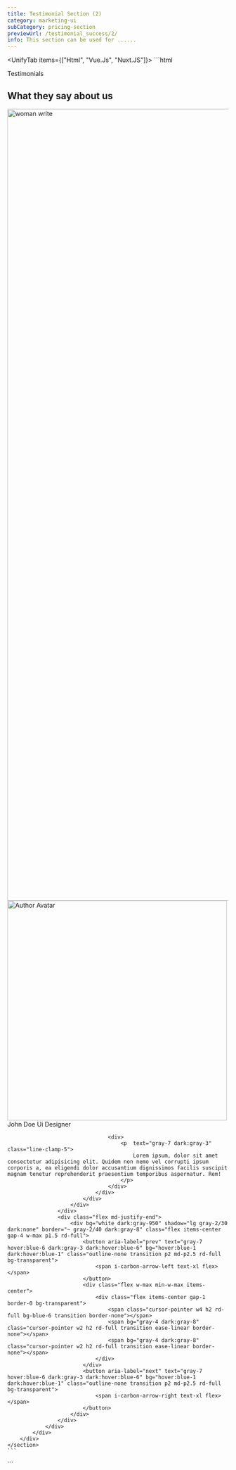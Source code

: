 ```yaml
---
title: Testimonial Section (2)
category: marketing-ui
subCategory: pricing-section
previewUrl: /testimonial_success/2/
info: This section can be used for ......
---
```


<UnifyTab items={["Html", "Vue.Js", "Nuxt.JS"]}>
  <TabItem>
    ```html
    <section py20>
        <div px="5 sm:10 md:12 lg:5" class="max-w-7xl mx-auto space-y-16">
            <div class="space-y-4 max-w-2xl">
                <span bg="blue-1 dark:gray-9" text="xs blue-8 dark:gray-1" class="rd-lg px2.5 py1 font-semibold tracking-wide">Testimonials</span>
                <h1 text="3xl gray-9 dark:white" class="font-bold">
                    What they say about us
                </h1>
            </div>
            <div
                class="grid md-grid-cols-3 lg-grid-cols-2 md-gap-6 relative">
                <div class="absolute -left-10 md-left-0 inset-y-0 w3/5 z0">
                    <img
                        src="/images/creative-agency-production.webp"
                        alt="woman write"
                        width="1800"
                        height="1800"
                        class="w-full h-full object-cover rd-2xl"
                    />
                </div>
                <div class="flex col-span-1"></div>
                <div class="w-full col-span-1 overflow-hidden md-col-span-2 lg-col-span-1 relative flex flex-col gap-8 z-[5] py10 md-py-14">
                    <div shadow="lg gray-2/40 dark:none" bg="white dark:gray-9" border="~ gray-2/50 dark:gray-8" class="h-auto rd-2xl">
                        <div clas="h-full">
                            <div class="flex gap-5 md-gap-6">
                                <div class="flex min-w-max">
                                    <img
                                        src="/images/sidebiew.webp"
                                        alt="Author Avatar"
                                        width="500"
                                        height="500"
                                        class="w20 h20 sm-w-28 sm-h-28 md-w-32 md-h-32 object-cover rd-2xl"
                                    />
                                </div>
                                <div p="4 sm:6 md:8 lg:10" class="flex flex-col gap-5">
                                    <div class="flex flex-col">
                                        <span text="xl md:2xl gray-8 dark:white" class="font-semibold">
                                            John Doe
                                        </span>
                                        <span text="gray-6 dark:gray-4">
                                            Ui Designer
                                        </span>
                                    </div>
                                    
                                    <div>
                                        <p  text="gray-7 dark:gray-3" class="line-clamp-5">
                                            Lorem ipsum, dolor sit amet consectetur adipisicing elit. Quidem non nemo vel corrupti ipsum corporis a, ea eligendi dolor accusantium dignissimos facilis suscipit magnam tenetur reprehenderit praesentium temporibus aspernatur. Rem!
                                        </p>
                                    </div>
                                </div>
                            </div>
                        </div>
                    </div>
                    <div class="flex md-justify-end">
                        <div bg="white dark:gray-950" shadow="lg gray-2/30 dark:none" border="~ gray-2/40 dark:gray-8" class="flex items-center gap-4 w-max p1.5 rd-full">
                            <button aria-label="prev" text="gray-7 hover:blue-6 dark:gray-3 dark:hover:blue-6" bg="hover:blue-1 dark:hover:blue-1" class="outline-none transition p2 md-p2.5 rd-full bg-transparent">
                                <span i-carbon-arrow-left text-xl flex></span>                                  
                            </button>
                            <div class="flex w-max min-w-max items-center">
                                <div class="flex items-center gap-1 border-0 bg-transparent">
                                    <span class="cursor-pointer w4 h2 rd-full bg-blue-6 transition border-none"></span>
                                    <span bg="gray-4 dark:gray-8" class="cursor-pointer w2 h2 rd-full transition ease-linear border-none"></span>
                                    <span bg="gray-4 dark:gray-8" class="cursor-pointer w2 h2 rd-full transition ease-linear border-none"></span>
                                </div>
                            </div>
                            <button aria-label="next" text="gray-7 hover:blue-6 dark:gray-3 dark:hover:blue-6" bg="hover:blue-1 dark:hover:blue-1" class="outline-none transition p2 md-p2.5 rd-full bg-transparent">
                                <span i-carbon-arrow-right text-xl flex></span>                                  
                            </button>
                        </div>
                    </div>
                </div>
            </div>
        </div>
    </section>
    ```
  </TabItem>

  <TabItem>
    ```
    <template>
        <section py20>
            <div px="5 sm:10 md:12 lg:5" class="max-w-7xl mx-auto space-y-16">
                <div class="space-y-4 max-w-2xl">
                    <span bg="blue-1 dark:gray-9" text="xs blue-8 dark:gray-1" class="rd-lg px2.5 py1 font-semibold tracking-wide">Testimonials</span>
                    <h1 text="3xl gray-9 dark:white" class="font-bold">
                        What they say about us
                    </h1>
                </div>
                <div
                    class="grid md-grid-cols-3 lg-grid-cols-2 md-gap-6 relative">
                    <div class="absolute -left-10 md-left-0 inset-y-0 w3/5 z0">
                        <img
                            src="/images/creative-agency-production.webp"
                            alt="woman write"
                            width="1800"
                            height="1800"
                            class="w-full h-full object-cover rd-2xl"
                        />
                    </div>
                    <div class="flex col-span-1"></div>
                    <div class="w-full col-span-1 overflow-hidden md-col-span-2 lg-col-span-1 relative flex flex-col gap-8 z-[5] py10 md-py-14">
                        <div shadow="lg gray-2/40 dark:none" bg="white dark:gray-9" border="~ gray-2/50 dark:gray-8" class="h-auto rd-2xl">
                            <div clas="h-full">
                                <div class="flex gap-5 md-gap-6">
                                    <div class="flex min-w-max">
                                        <img
                                            src="/images/sidebiew.webp"
                                            alt="Author Avatar"
                                            width="500"
                                            height="500"
                                            class="w20 h20 sm-w-28 sm-h-28 md-w-32 md-h-32 object-cover rd-2xl"
                                        />
                                    </div>
                                    <div p="4 sm:6 md:8 lg:10" class="flex flex-col gap-5">
                                        <div class="flex flex-col">
                                            <span text="xl md:2xl gray-8 dark:white" class="font-semibold">
                                                John Doe
                                            </span>
                                            <span text="gray-6 dark:gray-4">
                                                Ui Designer
                                            </span>
                                        </div>
                                        
                                        <div>
                                            <p  text="gray-7 dark:gray-3" class="line-clamp-5">
                                                Lorem ipsum, dolor sit amet consectetur adipisicing elit. Quidem non nemo vel corrupti ipsum corporis a, ea eligendi dolor accusantium dignissimos facilis suscipit magnam tenetur reprehenderit praesentium temporibus aspernatur. Rem!
                                            </p>
                                        </div>
                                    </div>
                                </div>
                            </div>
                        </div>
                        <div class="flex md-justify-end">
                            <div bg="white dark:gray-950" shadow="lg gray-2/30 dark:none" border="~ gray-2/40 dark:gray-8" class="flex items-center gap-4 w-max p1.5 rd-full">
                                <button aria-label="prev" text="gray-7 hover:blue-6 dark:gray-3 dark:hover:blue-6" bg="hover:blue-1 dark:hover:blue-1" class="outline-none transition p2 md-p2.5 rd-full bg-transparent">
                                    <span i-carbon-arrow-left text-xl flex></span>                                  
                                </button>
                                <div class="flex w-max min-w-max items-center">
                                    <div class="flex items-center gap-1 border-0 bg-transparent">
                                        <span class="cursor-pointer w4 h2 rd-full bg-blue-6 transition border-none"></span>
                                        <span bg="gray-4 dark:gray-8" class="cursor-pointer w2 h2 rd-full transition ease-linear border-none"></span>
                                        <span bg="gray-4 dark:gray-8" class="cursor-pointer w2 h2 rd-full transition ease-linear border-none"></span>
                                    </div>
                                </div>
                                <button aria-label="next" text="gray-7 hover:blue-6 dark:gray-3 dark:hover:blue-6" bg="hover:blue-1 dark:hover:blue-1" class="outline-none transition p2 md-p2.5 rd-full bg-transparent">
                                    <span i-carbon-arrow-right text-xl flex></span>                                  
                                </button>
                            </div>
                        </div>
                    </div>
                </div>
            </div>
        </section>
    </template>
    ```
  </TabItem>

  <TabItem>
    ```
    <template>
        <section py20>
            <div px="5 sm:10 md:12 lg:5" class="max-w-7xl mx-auto space-y-16">
                <div class="space-y-4 max-w-2xl">
                    <span bg="blue-1 dark:gray-9" text="xs blue-8 dark:gray-1" class="rd-lg px2.5 py1 font-semibold tracking-wide">Testimonials</span>
                    <h1 text="3xl gray-9 dark:white" class="font-bold">
                        What they say about us
                    </h1>
                </div>
                <div
                    class="grid md-grid-cols-3 lg-grid-cols-2 md-gap-6 relative">
                    <div class="absolute -left-10 md-left-0 inset-y-0 w3/5 z0">
                        <img
                            src="/images/creative-agency-production.webp"
                            alt="woman write"
                            width="1800"
                            height="1800"
                            class="w-full h-full object-cover rd-2xl"
                        />
                    </div>
                    <div class="flex col-span-1"></div>
                    <div class="w-full col-span-1 overflow-hidden md-col-span-2 lg-col-span-1 relative flex flex-col gap-8 z-[5] py10 md-py-14">
                        <div shadow="lg gray-2/40 dark:none" bg="white dark:gray-9" border="~ gray-2/50 dark:gray-8" class="h-auto rd-2xl">
                            <div clas="h-full">
                                <div class="flex gap-5 md-gap-6">
                                    <div class="flex min-w-max">
                                        <img
                                            src="/images/sidebiew.webp"
                                            alt="Author Avatar"
                                            width="500"
                                            height="500"
                                            class="w20 h20 sm-w-28 sm-h-28 md-w-32 md-h-32 object-cover rd-2xl"
                                        />
                                    </div>
                                    <div p="4 sm:6 md:8 lg:10" class="flex flex-col gap-5">
                                        <div class="flex flex-col">
                                            <span text="xl md:2xl gray-8 dark:white" class="font-semibold">
                                                John Doe
                                            </span>
                                            <span text="gray-6 dark:gray-4">
                                                Ui Designer
                                            </span>
                                        </div>
                                        
                                        <div>
                                            <p  text="gray-7 dark:gray-3" class="line-clamp-5">
                                                Lorem ipsum, dolor sit amet consectetur adipisicing elit. Quidem non nemo vel corrupti ipsum corporis a, ea eligendi dolor accusantium dignissimos facilis suscipit magnam tenetur reprehenderit praesentium temporibus aspernatur. Rem!
                                            </p>
                                        </div>
                                    </div>
                                </div>
                            </div>
                        </div>
                        <div class="flex md-justify-end">
                            <div bg="white dark:gray-950" shadow="lg gray-2/30 dark:none" border="~ gray-2/40 dark:gray-8" class="flex items-center gap-4 w-max p1.5 rd-full">
                                <button aria-label="prev" text="gray-7 hover:blue-6 dark:gray-3 dark:hover:blue-6" bg="hover:blue-1 dark:hover:blue-1" class="outline-none transition p2 md-p2.5 rd-full bg-transparent">
                                    <span i-carbon-arrow-left text-xl flex></span>                                  
                                </button>
                                <div class="flex w-max min-w-max items-center">
                                    <div class="flex items-center gap-1 border-0 bg-transparent">
                                        <span class="cursor-pointer w4 h2 rd-full bg-blue-6 transition border-none"></span>
                                        <span bg="gray-4 dark:gray-8" class="cursor-pointer w2 h2 rd-full transition ease-linear border-none"></span>
                                        <span bg="gray-4 dark:gray-8" class="cursor-pointer w2 h2 rd-full transition ease-linear border-none"></span>
                                    </div>
                                </div>
                                <button aria-label="next" text="gray-7 hover:blue-6 dark:gray-3 dark:hover:blue-6" bg="hover:blue-1 dark:hover:blue-1" class="outline-none transition p2 md-p2.5 rd-full bg-transparent">
                                    <span i-carbon-arrow-right text-xl flex></span>                                  
                                </button>
                            </div>
                        </div>
                    </div>
                </div>
            </div>
        </section>
    </template>
    ```
  </TabItem>
</UnifyTab>